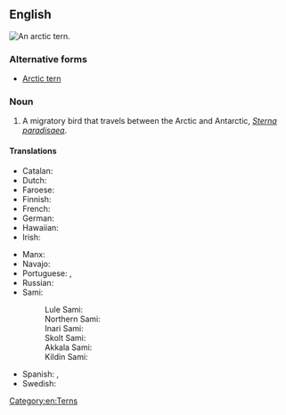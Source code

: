 ==English==
[[File:Arctic Tern, Inner Farne - geograph.org.uk - 874489.jpg|thumb|An arctic tern.]]
{{wikipedia|Arctic tern}}
{{wikispecies|Sterna paradisaea}}

===Alternative forms===
* [[Arctic tern]]

===Noun===
{{en-noun}}

# A migratory bird that travels between the Arctic and Antarctic, ''[[Sterna paradisaea]]''.

====Translations====
{{trans-top|''Sterna paradisaea''}}
* Catalan: {{t|ca|xatrac àrtic|m}}
* Dutch: {{t|nl|noordse stern}}
* Faroese: {{t+|fo|terna|f}}
* Finnish: {{t+|fi|lapintiira}}
* French: {{t+|fr|sterne arctique|f}}
* German: {{t|de|Küstenseeschwalbe|f}}
* Hawaiian: {{t|haw|ʻimikukailaka}}
* Irish: {{t|ga|geabhróg Artach|f}}
{{trans-mid}}
* Manx: {{t|gv|gant ny gibbinyn|m}}
* Navajo: {{t|nv|hakʼaz tónteel táshchozhii}}
* Portuguese: {{t|pt|andorinha do Ártico|f}}, {{t|pt|andorinha ártica|f}}
* Russian: {{t|ru|поля́рная кра́чка|f}}
* Sami:
*: Lule Sami: {{t|smj|tjierrek}}
*: Northern Sami: {{t|se|čearret}}
*: Inari Sami: {{t|smn|čerrih}}
*: Skolt Sami: {{t|sms|ce´rriǩ}}
*: Akkala Sami: {{t|sia|tjerre}}
*: Kildin Sami: {{t|sjd|це̄рехь}}
* Spanish: {{t|es|charrán ártico|m}}, {{t|es|gaviotín ártico|m}}
* Swedish: {{t+|sv|silvertärna|c}}
{{trans-bottom}}

[[Category:en:Terns]]